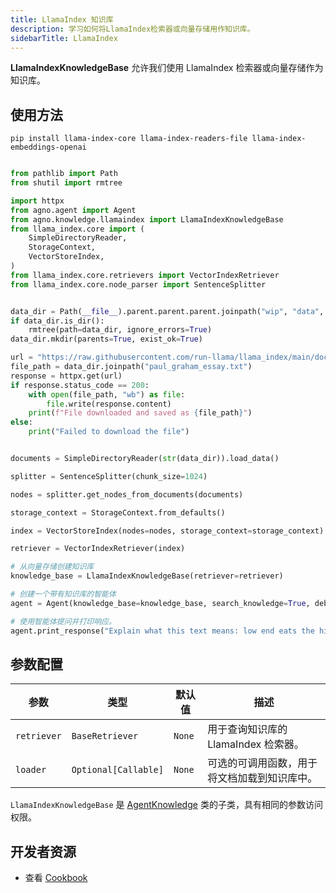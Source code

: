 ```yaml
---
title: LlamaIndex 知识库
description: 学习如何将LlamaIndex检索器或向量存储用作知识库。
sidebarTitle: LlamaIndex
---
```

**LlamaIndexKnowledgeBase** 允许我们使用 LlamaIndex 检索器或向量存储作为知识库。

## 使用方法

```shell
pip install llama-index-core llama-index-readers-file llama-index-embeddings-openai
```

```python llamaindex_kb.py

from pathlib import Path
from shutil import rmtree

import httpx
from agno.agent import Agent
from agno.knowledge.llamaindex import LlamaIndexKnowledgeBase
from llama_index.core import (
    SimpleDirectoryReader,
    StorageContext,
    VectorStoreIndex,
)
from llama_index.core.retrievers import VectorIndexRetriever
from llama_index.core.node_parser import SentenceSplitter


data_dir = Path(__file__).parent.parent.parent.joinpath("wip", "data", "paul_graham")
if data_dir.is_dir():
    rmtree(path=data_dir, ignore_errors=True)
data_dir.mkdir(parents=True, exist_ok=True)

url = "https://raw.githubusercontent.com/run-llama/llama_index/main/docs/docs/examples/data/paul_graham/paul_graham_essay.txt"
file_path = data_dir.joinpath("paul_graham_essay.txt")
response = httpx.get(url)
if response.status_code == 200:
    with open(file_path, "wb") as file:
        file.write(response.content)
    print(f"File downloaded and saved as {file_path}")
else:
    print("Failed to download the file")


documents = SimpleDirectoryReader(str(data_dir)).load_data()

splitter = SentenceSplitter(chunk_size=1024)

nodes = splitter.get_nodes_from_documents(documents)

storage_context = StorageContext.from_defaults()

index = VectorStoreIndex(nodes=nodes, storage_context=storage_context)

retriever = VectorIndexRetriever(index)

# 从向量存储创建知识库
knowledge_base = LlamaIndexKnowledgeBase(retriever=retriever)

# 创建一个带有知识库的智能体
agent = Agent(knowledge_base=knowledge_base, search_knowledge=True, debug_mode=True, show_tool_calls=True)

# 使用智能体提问并打印响应。
agent.print_response("Explain what this text means: low end eats the high end", markdown=True)
```

## 参数配置

| 参数        | 类型                 | 默认值   | 描述                                                                 |
| ----------- | -------------------- | ------- | -------------------------------------------------------------------- |
| `retriever` | `BaseRetriever`      | `None`  | 用于查询知识库的 LlamaIndex 检索器。                                  |
| `loader`    | `Optional[Callable]` | `None`  | 可选的可调用函数，用于将文档加载到知识库中。                           |

`LlamaIndexKnowledgeBase` 是 [AgentKnowledge](/reference/knowledge/base) 类的子类，具有相同的参数访问权限。

## 开发者资源

- 查看 [Cookbook](https://github.com/agno-agi/agno/blob/main/cookbook/agent_concepts/knowledge/llamaindex_kb.py)